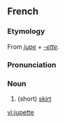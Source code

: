 ==French==
===Etymology===
From ''[[jupe]]'' + ''[[-ette]]''.

===Pronunciation===
{{IPA|/ʒypɛt/}}

===Noun===
{{fr-noun|f}}

# (short) [[skirt]]

[[vi:jupette]]